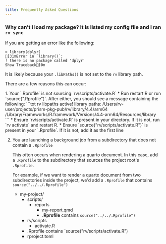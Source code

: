 ```yaml
---
title: Frequently Asked Questions
---
```



### Why can't I load my package? It is listed my config file and I ran `rv sync`

If you are getting an error like the following:
```ansi
> library(dplyr)
[31mError in `library()`:
! there is no package called 'dplyr'
Show Traceback[0m
```

It is likely because your `.libPaths()` is not set to the `rv` library path.

There are a few reasons this can occur:

<Steps>
1. Your `.Rprofile` is not sourcing `rv/scripts/activate.R`
    * Run restart R or run `source(".Rprofile")`. After either, you should see a message containing the following:
        ```txt
        rv libpaths active!
        library paths: 
            /Users/rv-user/projects/prism-pkg-pub/rv/library/4.4/arm64
            /Library/Frameworks/R.framework/Versions/4.4-arm64/Resources/library
        ```
    * Ensure `rv/scripts/activate.R` is present in your directory. If it is not, run `rv activate` and restart R.
    * Ensure `source("rv/scripts/activate.R")` is present in your `.Rprofile`. If it is not, add it as the first line

2. You are launching a background job from a subdirectory that does not contain a `.Rprofile`
    
    This often occurs when rendering a quarto document. In this case, add a `.Rprofile` to the subdirectory that sources the project root's `.Rprofile`.
    
    For example, if we want to render a quarto document from two subdirectories inside the project, we'd add a `.Rprofile` that contains `source("../../.Rprofile")`
    <FileTree>
    - my-project/
        - scripts/
            - reports
                - my-report.qmd
                - **.Rprofile** contains `source("../../.Rprofile")`
        - rv/scripts
            - activate.R
        - .Rprofile contains `source("rv/scripts/activate.R")
        - rproject.toml
    </FileTree>

</Steps>

